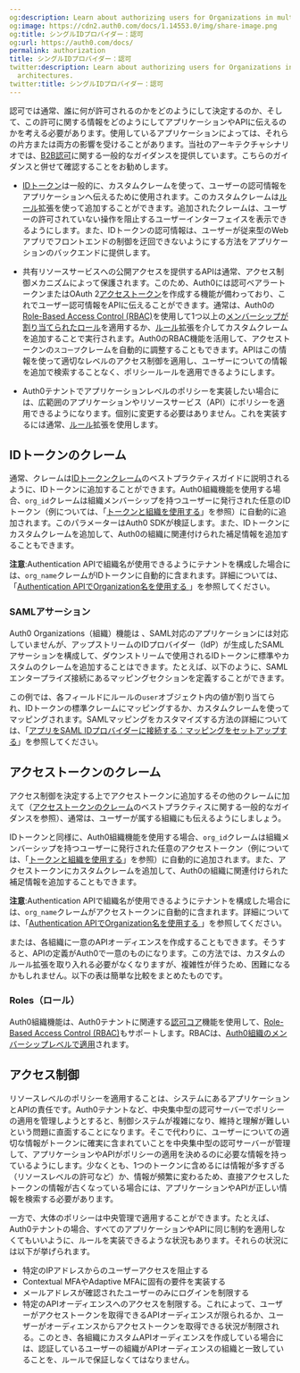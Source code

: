 ```yaml
---
og:description: Learn about authorizing users for Organizations in multi-tenant architectures.
og:image: https://cdn2.auth0.com/docs/1.14553.0/img/share-image.png
og:title: シングルIDプロバイダー：認可
og:url: https://auth0.com/docs/
permalink: authorization
title: シングルIDプロバイダー：認可
twitter:description: Learn about authorizing users for Organizations in multi-tenant
  architectures.
twitter:title: シングルIDプロバイダー：認可
---
```


認可では通常、誰に何が許可されるのかをどのようにして決定するのか、そして、この許可に関する情報をどのようにしてアプリケーションやAPIに伝えるのかを考える必要があります。使用しているアプリケーションによっては、それらの片方または両方の影響を受けることがあります。当社のアーキテクチャシナリオでは、[B2B認可](/architecture-scenarios/b2b/authorization)に関する一般的なガイダンスを提供しています。こちらのガイダンスと併せて確認することをお勧めします。

* [IDトークン](/security/tokens/id-tokens)は一般的に、カスタムクレームを使って、ユーザーの認可情報をアプリケーションへ伝えるために使用されます。このカスタムクレームは[ルール](/rules)拡張を使って追加することができます。追加されたクレームは、ユーザーの許可されていない操作を阻止するユーザーインターフェイスを表示できるようにします。また、IDトークンの認可情報は、ユーザーが従来型のWebアプリでフロントエンドの制御を迂回できないようにする方法をアプリケーションのバックエンドに提供します。



* 共有リソースサービスへの公開アクセスを提供するAPIは通常、アクセス制御メカニズムによって保護されます。このため、Auth0には認可ベアラートークンまたはOAuth 2[アクセストークン](/security/tokens/access-tokens)を作成する機能が備わっており、これでユーザー認可情報をAPIに伝えることができます。通常は、Auth0の[Role-Based Access Control (RBAC)](/rbac/auth-core-features)を使用して1つ以上の[メンバーシップが割り当てられたロール](/organizations/add-member-roles)を適用するか、[ルール](/rules)拡張を介してカスタムクレームを追加することで実行されます。Auth0のRBAC機能を活用して、アクセストークンの`スコープ`クレームを自動的に調整することもできます。APIはこの情報を使って適切なレベルのアクセス制御を適用し、ユーザーについての情報を追加で検索することなく、ポリシールールを適用できるようにします。
* Auth0テナントでアプリケーションレベルのポリシーを実装したい場合には、広範囲のアプリケーションやリソースサービス（API）にポリシーを適用できるようになります。個別に変更する必要はありません。これを実装するには通常、[ルール](/rules)拡張を使用します。



## IDトークンのクレーム

通常、クレームは[IDトークンクレーム](/architecture-scenarios/b2c/authorization)のベストプラクティスガイドに説明されるように、IDトークンに追加することができます。Auth0組織機能を使用する場合、`org_id`クレームは組織メンバーシップを持つユーザーに発行された任意のIDトークン（例については、「[トークンと組織を使用する](/organizations/using-tokens)」を参照）に自動的に追加されます。このパラメーターはAuth0 SDKが検証します。また、IDトークンにカスタムクレームを追加して、Auth0の組織に関連付けられた補足情報を追加することもできます。



**注意**:Authentication APIで組織名が使用できるようにテナントを構成した場合には、`org_name`クレームがIDトークンに自動的に含まれます。詳細については、「[Authentication APIでOrganization名を使用する ](/use-org-name-authentication-api)」を参照してください。

### SAMLアサーション

Auth0 Organizations（組織）機能は 、SAML対応のアプリケーションには対応していませんが、アップストリームのIDプロバイダー（IdP）が生成したSAMLアサーションを構成して、ダウンストリームで使用されるIDトークンに標準やカスタムのクレームを追加することはできます。たとえば、以下のように、SAMLエンタープライズ接続にあるマッピングセクションを定義することができます。



この例では、各フィールドにルールの`user`オブジェクト内の値が割り当てられ、IDトークンの標準クレームにマッピングするか、カスタムクレームを使ってマッピングされます。SAMLマッピングをカスタマイズする方法の詳細については、「[アプリをSAML IDプロバイダーに接続する：マッピングをセットアップする](/connections/enterprise/saml#set-up-mappings)」を参照してください。

## アクセストークンのクレーム

アクセス制御を決定する上でアクセストークンに追加するその他のクレームに加えて（[アクセストークンのクレーム](/architecture-scenarios/b2c/authorization)のベストプラクティスに関する一般的なガイダンスを参照）、通常は、ユーザーが属する組織にも伝えるようにしましょう。

IDトークンと同様に、Auth0組織機能を使用する場合、`org_id`クレームは組織メンバーシップを持つユーザーに発行された任意のアクセストークン（例については、「[トークンと組織を使用する](/organizations/using-tokens)」を参照）に自動的に追加されます。また、アクセストークンにカスタムクレームを追加して、Auth0の組織に関連付けられた補足情報を追加することもできます。



**注意**:Authentication APIで組織名が使用できるようにテナントを構成した場合には、`org_name`クレームがアクセストークンに自動的に含まれます。詳細については、「[Authentication APIでOrganization名を使用する ](/use-org-name-authentication-api)」を参照してください。

または、各組織に一意のAPIオーディエンスを作成することもできます。そうすると、APIの定義がAuth0で一意のものになります。この方法では、カスタムのルール拡張を取り入れる必要がなくなりますが、複雑性が伴うため、困難になるかもしれません。以下の表は簡単な比較をまとめたものです。



### Roles（ロール）

Auth0組織機能は、Auth0テナントに関連する[認可コア](/rbac/auth-core-features)機能を使用して、[Role-Based Access Control (RBAC)](/rbac)もサポートします。RBACは、[Auth0組織のメンバーシップレベルで適用](/organizations/add-member-roles)されます。



## アクセス制御

リソースレベルのポリシーを適用することは、システムにあるアプリケーションとAPIの責任です。Auth0テナントなど、中央集中型の認可サーバーでポリシーの適用を管理しようとすると、制御システムが複雑になり、維持と理解が難しいという問題に直面することになります。そこで代わりに、ユーザーについての適切な情報がトークンに確実に含まれていことを中央集中型の認可サーバーが管理して、アプリケーションやAPIがポリシーの適用を決めるのに必要な情報を持っているようにします。少なくとも、1つのトークンに含めるには情報が多すぎる（リソースレベルの許可など）か、情報が頻繁に変わるため、直接アクセスしたトークンの情報が古くなっている場合には、アプリケーションやAPIが正しい情報を検索する必要があります。

一方で、大体のポリシーは中央管理で適用することができます。たとえば、Auth0テナントの場合、すべてのアプリケーションやAPIに同じ制約を適用しなくてもいいように、ルールを実装できるような状況もあります。それらの状況には以下が挙げられます。

* 特定のIPアドレスからのユーザーアクセスを阻止する
* Contextual MFAやAdaptive MFAに固有の要件を実装する
* メールアドレスが確認されたユーザーのみにログインを制限する
* 特定のAPIオーディエンスへのアクセスを制限する。これによって、ユーザーがアクセストークンを取得できるAPIオーディエンスが限られるか、ユーザーがオーディエンスからアクセストークンを取得できる状況が制限される。このとき、各組織にカスタムAPIオーディエンスを作成している場合には、認証しているユーザーの組織がAPIオーディエンスの組織と一致していることを、ルールで保証しなくてはなりません。